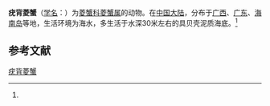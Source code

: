{{Speciesbox
| name = 疣背菱蟹
| status = 
| status_system = 
| image = 
| genus = Parthenope
| species = tuberculosus
| authority = (Stimpson, 1857)<ref name='id11591'>{{cite web| url =http://www.bioinfo.cn/db05/BjdwSpecies.php?action=view&id=11591| title =疣背菱蟹| work =《中国动物物种编目数据库》| publisher =中国科学院微生物研究所| author =中国科学院动物研究所| accessdate =2009-04-28| deadurl =yes| archiveurl =https://web.archive.org/web/20160305033902/http://www.bioinfo.cn/db05/BjdwSpecies.php?action=view&id=11591| archivedate =2016-03-05}}</ref>
}}

'''疣背菱蟹'''（[[学名|学名]]：{{lang|la|''Parthenope tuberculosus''}}）为[[菱蟹科|菱蟹科]][[菱蟹属|菱蟹属]]的动物。在[[中国大陆|中国大陆]]，分布于[[广西|广西]]、[[广东|广东]]、[[海南岛|海南岛]]等地，生活环境为海水，多生活于水深30米左右的具贝壳泥质海底。<ref name='id11591'/>

== 参考文献 ==
{{reflist}}

{{Wikispecies|Parthenope tuberculosus}}

[[Category:菱蟹属|疣背菱蟹]]


{{螃蟹小作品}}